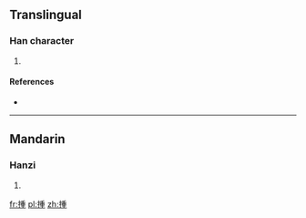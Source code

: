 ==Translingual==

===Han character===
{{Han char|rn=64|rad=手|as=09|sn=12|four=5201<sub>4</sub>|canj=手竹十土 (QHJG)}}

# {{defn|Han|sort=手09}}

====References====
* {{Han ref|kx=0444.160|dkj=12400|dj=0795.130|hdz=31919.030|uh=63F0|ud=25584|bh=D96F|bd=55663}}

----

==Mandarin==

===Hanzi===
{{cmn-hanzi|pin=[[chòng]] ([[chong4]])|wg=ch'ung<sup>4</sup>}}

# {{defn|lang=cmn|sort=手09}}

[[fr:揰]]
[[pl:揰]]
[[zh:揰]]
